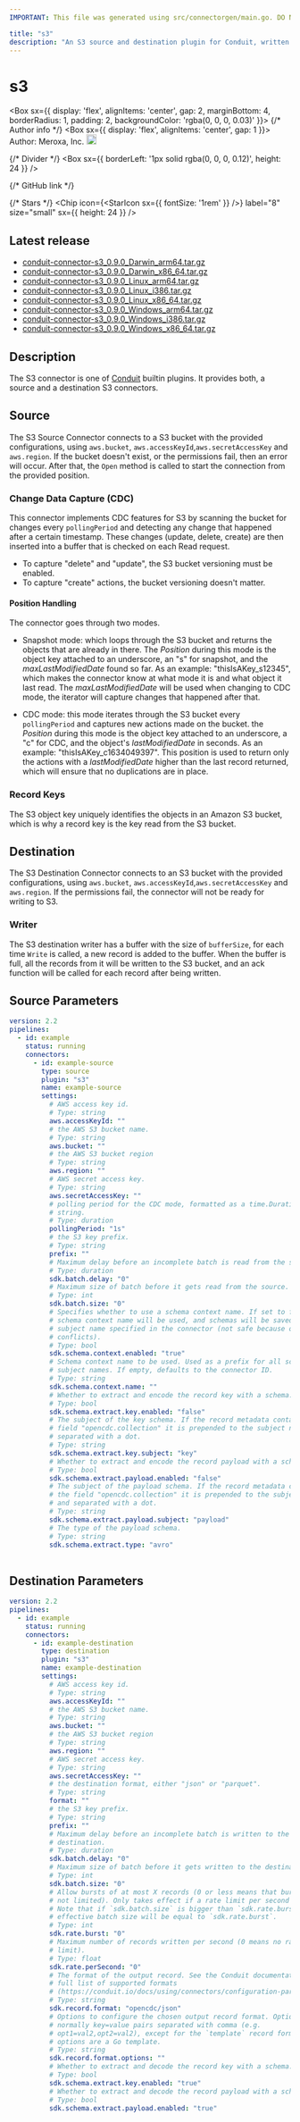 ```yaml
---
IMPORTANT: This file was generated using src/connectorgen/main.go. DO NOT EDIT.

title: "s3"
description: "An S3 source and destination plugin for Conduit, written in Go."
---
```



# s3

<Box sx={{
  display: 'flex',
  alignItems: 'center',
  gap: 2,
  marginBottom: 4,
  borderRadius: 1,
  padding: 2,
  backgroundColor: 'rgba(0, 0, 0, 0.03)'
}}>
  {/* Author info */}
  <Box sx={{ display: 'flex', alignItems: 'center', gap: 1 }}>
    <span>Author: Meroxa, Inc.</span>
    <Tooltip title="Created by the Conduit team">
      <img src='/img/conduit/conduit-ring.png' width='18' alt="Conduit team logo" />
    </Tooltip>
  </Box>

  {/* Divider */}
  <Box sx={{ borderLeft: '1px solid rgba(0, 0, 0, 0.12)', height: 24 }} />

  {/* GitHub link */}
  <Link
    href="https://github.com/ConduitIO/conduit-connector-s3"
    target="_blank"
    sx={{
      display: 'flex',
      alignItems: 'center',
      gap: 0.5,
      color: 'inherit',
      textDecoration: 'none',
      '&:hover': {
        textDecoration: 'underline'
      }
    }}
  >
    <GitHubIcon sx={{ fontSize: '1.5rem' }} />
  </Link>

  {/* Stars */}
  <Chip
    icon={<StarIcon sx={{ fontSize: '1rem' }} />}
    label="8"
    size="small"
    sx={{ height: 24 }}
  />
</Box>

## Latest release

- [conduit-connector-s3_0.9.0_Darwin_arm64.tar.gz](https://conduit.gateway.scarf.sh/connector/download/ConduitIO/conduit-connector-s3/releases/download/v0.9.0/conduit-connector-s3_0.9.0_Darwin_arm64.tar.gz)
- [conduit-connector-s3_0.9.0_Darwin_x86_64.tar.gz](https://conduit.gateway.scarf.sh/connector/download/ConduitIO/conduit-connector-s3/releases/download/v0.9.0/conduit-connector-s3_0.9.0_Darwin_x86_64.tar.gz)
- [conduit-connector-s3_0.9.0_Linux_arm64.tar.gz](https://conduit.gateway.scarf.sh/connector/download/ConduitIO/conduit-connector-s3/releases/download/v0.9.0/conduit-connector-s3_0.9.0_Linux_arm64.tar.gz)
- [conduit-connector-s3_0.9.0_Linux_i386.tar.gz](https://conduit.gateway.scarf.sh/connector/download/ConduitIO/conduit-connector-s3/releases/download/v0.9.0/conduit-connector-s3_0.9.0_Linux_i386.tar.gz)
- [conduit-connector-s3_0.9.0_Linux_x86_64.tar.gz](https://conduit.gateway.scarf.sh/connector/download/ConduitIO/conduit-connector-s3/releases/download/v0.9.0/conduit-connector-s3_0.9.0_Linux_x86_64.tar.gz)
- [conduit-connector-s3_0.9.0_Windows_arm64.tar.gz](https://conduit.gateway.scarf.sh/connector/download/ConduitIO/conduit-connector-s3/releases/download/v0.9.0/conduit-connector-s3_0.9.0_Windows_arm64.tar.gz)
- [conduit-connector-s3_0.9.0_Windows_i386.tar.gz](https://conduit.gateway.scarf.sh/connector/download/ConduitIO/conduit-connector-s3/releases/download/v0.9.0/conduit-connector-s3_0.9.0_Windows_i386.tar.gz)
- [conduit-connector-s3_0.9.0_Windows_x86_64.tar.gz](https://conduit.gateway.scarf.sh/connector/download/ConduitIO/conduit-connector-s3/releases/download/v0.9.0/conduit-connector-s3_0.9.0_Windows_x86_64.tar.gz)

## Description

The S3 connector is one of [Conduit](https://github.com/ConduitIO/conduit)
builtin plugins. It provides both, a source and a destination S3 connectors.

## Source

The S3 Source Connector connects to a S3 bucket with the provided
configurations, using `aws.bucket`, `aws.accessKeyId`,`aws.secretAccessKey` and
`aws.region`. If the bucket doesn't exist, or the permissions fail, then an
error will occur. After that, the `Open` method is called to start the
connection from the provided position.

### Change Data Capture (CDC)

This connector implements CDC features for S3 by scanning the bucket for changes
every `pollingPeriod` and detecting any change that happened after a certain
timestamp. These changes (update, delete, create) are then inserted into a
buffer that is checked on each Read request.

* To capture "delete" and "update", the S3 bucket versioning must be enabled.
* To capture "create" actions, the bucket versioning doesn't matter.

#### Position Handling

The connector goes through two modes.

* Snapshot mode: which loops through the S3 bucket and returns the objects that
  are already in there. The _Position_ during this mode is the object key
  attached to an underscore, an "s" for snapshot, and the _maxLastModifiedDate_
  found so far. As an example: "thisIsAKey_s12345", which makes the connector
  know at what mode it is and what object it last read. The
  _maxLastModifiedDate_ will be used when changing to CDC mode, the iterator
  will capture changes that happened after that.

* CDC mode: this mode iterates through the S3 bucket every `pollingPeriod` and
  captures new actions made on the bucket. the _Position_ during this mode is
  the object key attached to an underscore, a "c" for CDC, and the object's
  _lastModifiedDate_ in seconds. As an example: "thisIsAKey_c1634049397". This
  position is used to return only the actions with a _lastModifiedDate_ higher
  than the last record returned, which will ensure that no duplications are in
  place.

### Record Keys

The S3 object key uniquely identifies the objects in an Amazon S3 bucket, which
is why a record key is the key read from the S3 bucket.

## Destination

The S3 Destination Connector connects to an S3 bucket with the provided
configurations, using `aws.bucket`, `aws.accessKeyId`,`aws.secretAccessKey` and
`aws.region`. If the permissions fail, the connector will not be ready for
writing to S3.

### Writer

The S3 destination writer has a buffer with the size of `bufferSize`, for each
time `Write` is called, a new record is added to the buffer. When the buffer is
full, all the records from it will be written to the S3 bucket, and an ack
function will be called for each record after being written.

## Source Parameters

```yaml
version: 2.2
pipelines:
  - id: example
    status: running
    connectors:
      - id: example-source
        type: source
        plugin: "s3"
        name: example-source
        settings:
          # AWS access key id.
          # Type: string
          aws.accessKeyId: ""
          # the AWS S3 bucket name.
          # Type: string
          aws.bucket: ""
          # the AWS S3 bucket region
          # Type: string
          aws.region: ""
          # AWS secret access key.
          # Type: string
          aws.secretAccessKey: ""
          # polling period for the CDC mode, formatted as a time.Duration
          # string.
          # Type: duration
          pollingPeriod: "1s"
          # the S3 key prefix.
          # Type: string
          prefix: ""
          # Maximum delay before an incomplete batch is read from the source.
          # Type: duration
          sdk.batch.delay: "0"
          # Maximum size of batch before it gets read from the source.
          # Type: int
          sdk.batch.size: "0"
          # Specifies whether to use a schema context name. If set to false, no
          # schema context name will be used, and schemas will be saved with the
          # subject name specified in the connector (not safe because of name
          # conflicts).
          # Type: bool
          sdk.schema.context.enabled: "true"
          # Schema context name to be used. Used as a prefix for all schema
          # subject names. If empty, defaults to the connector ID.
          # Type: string
          sdk.schema.context.name: ""
          # Whether to extract and encode the record key with a schema.
          # Type: bool
          sdk.schema.extract.key.enabled: "false"
          # The subject of the key schema. If the record metadata contains the
          # field "opencdc.collection" it is prepended to the subject name and
          # separated with a dot.
          # Type: string
          sdk.schema.extract.key.subject: "key"
          # Whether to extract and encode the record payload with a schema.
          # Type: bool
          sdk.schema.extract.payload.enabled: "false"
          # The subject of the payload schema. If the record metadata contains
          # the field "opencdc.collection" it is prepended to the subject name
          # and separated with a dot.
          # Type: string
          sdk.schema.extract.payload.subject: "payload"
          # The type of the payload schema.
          # Type: string
          sdk.schema.extract.type: "avro"
        
```

## Destination Parameters

```yaml
version: 2.2
pipelines:
  - id: example
    status: running
    connectors:
      - id: example-destination
        type: destination
        plugin: "s3"
        name: example-destination
        settings:
          # AWS access key id.
          # Type: string
          aws.accessKeyId: ""
          # the AWS S3 bucket name.
          # Type: string
          aws.bucket: ""
          # the AWS S3 bucket region
          # Type: string
          aws.region: ""
          # AWS secret access key.
          # Type: string
          aws.secretAccessKey: ""
          # the destination format, either "json" or "parquet".
          # Type: string
          format: ""
          # the S3 key prefix.
          # Type: string
          prefix: ""
          # Maximum delay before an incomplete batch is written to the
          # destination.
          # Type: duration
          sdk.batch.delay: "0"
          # Maximum size of batch before it gets written to the destination.
          # Type: int
          sdk.batch.size: "0"
          # Allow bursts of at most X records (0 or less means that bursts are
          # not limited). Only takes effect if a rate limit per second is set.
          # Note that if `sdk.batch.size` is bigger than `sdk.rate.burst`, the
          # effective batch size will be equal to `sdk.rate.burst`.
          # Type: int
          sdk.rate.burst: "0"
          # Maximum number of records written per second (0 means no rate
          # limit).
          # Type: float
          sdk.rate.perSecond: "0"
          # The format of the output record. See the Conduit documentation for a
          # full list of supported formats
          # (https://conduit.io/docs/using/connectors/configuration-parameters/output-format).
          # Type: string
          sdk.record.format: "opencdc/json"
          # Options to configure the chosen output record format. Options are
          # normally key=value pairs separated with comma (e.g.
          # opt1=val2,opt2=val2), except for the `template` record format, where
          # options are a Go template.
          # Type: string
          sdk.record.format.options: ""
          # Whether to extract and decode the record key with a schema.
          # Type: bool
          sdk.schema.extract.key.enabled: "true"
          # Whether to extract and decode the record payload with a schema.
          # Type: bool
          sdk.schema.extract.payload.enabled: "true"
```
